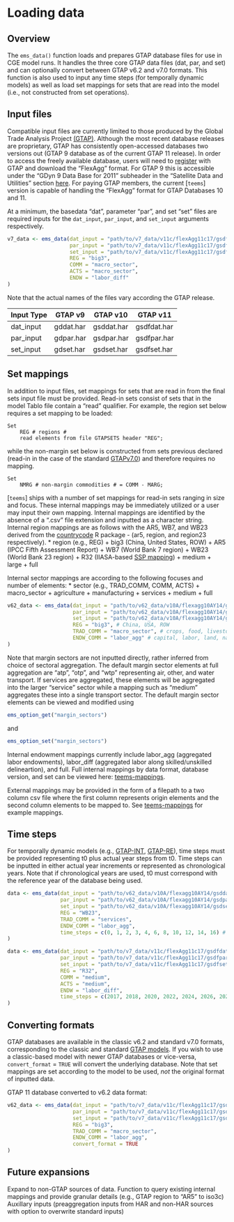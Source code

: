 # Loading data

## Overview

The `ems_data()` function loads and prepares GTAP database files for use in CGE model runs. It handles the three core GTAP data files (dat, par, and set) and can optionally convert between GTAP v6.2 and v7.0 formats. This function is also used to input any time steps (for temporally dynamic models) as well as load set mappings for sets that are read into the model (i.e., not constructed from set operations).

## Input files
Compatible input files are currently limited to those produced by the Global Trade Analysis Project [(GTAP)](https://www.gtap.agecon.purdue.edu/). Although the most recent database releases are proprietary, GTAP has consistently open-accessed databases two versions out (GTAP 9 database as of the current GTAP 11 release). In order to access the freely available database, users will need to [register](https://www.gtap.agecon.purdue.edu/access_member/profile/profile_addnew.aspx) with GTAP and download the "FlexAgg" format. For GTAP 9 this is accessible under the "GDyn 9 Data Base for 2011" subheader in the "Satellite Data and Utilities" section [here](https://www.gtap.agecon.purdue.edu/databases/archives.asp). For paying GTAP members, the current [`teems`] version is capable of handling the "FlexAgg" format for GTAP Databases 10 and 11.

At a minimum, the basedata "dat", parameter "par", and set "set" files are required inputs for the `dat_input`, `par_input`, and `set_input` arguments respectively. 
```r
v7_data <- ems_data(dat_input = "path/to/v7_data/v11c/flexAgg11c17/gsdfdat.har", # basedata coefficients
                    par_input = "path/to/v7_data/v11c/flexAgg11c17/gsdfpar.har", # parameter coefficients
                    set_input = "path/to/v7_data/v11c/flexAgg11c17/gsdfset.har", # set elements
                    REG = "big3",
                    COMM = "macro_sector",
                    ACTS = "macro_sector",
                    ENDW = "labor_diff"
)
```
Note that the actual names of the files vary according the GTAP release.

| Input Type | GTAP v9 | GTAP v10 | GTAP v11 |
|------------|---------|----------|----------|
| dat_input  | gddat.har | gsddat.har | gsdfdat.har |
| par_input  | gdpar.har | gsdpar.har | gsdfpar.har |
| set_input  | gdset.har | gsdset.har | gsdfset.har |


## Set mappings
In addition to input files, set mappings for sets that are read in from the final sets input file must be provided. Read-in sets consist of sets that in the model Tablo file contain a "read" qualifier. For example, the region set below requires a set mapping to be loaded:
```
Set
    REG # regions #
    read elements from file GTAPSETS header "REG";  
```
while the non-margin set below is constructed from sets previous declared (read-in in the case of the standard [GTAPv7.0](https://github.com/teemsphere/teems-models/blob/main/GTAPv7.0/GTAPv7.0.tab)) and therefore requires no mapping.
```
Set
    NMRG # non-margin commodities # = COMM - MARG;  
```

[`teems`] ships with a number of set mappings for read-in sets ranging in size and focus. These internal mappings may be immediately utilized or a user may input their own mapping. Internal mappings are identified by the absence of a ".csv" file extension and inputted as a character string. Internal region mappings are as follows with the AR5, WB7, and WB23 derived from the [countrycode](https://vincentarelbundock.github.io/countrycode/#/man/codelist) R package - (ar5, region, and region23 respectively).
* region (e.g., REG)
  + big3 (China, United States, ROW)
  + AR5 (IPCC Fifth Assessment Report)
  + WB7 (World Bank 7 region)
  + WB23 (World Bank 23 region)
  + R32 (IIASA-based [SSP mapping](https://tntcat.iiasa.ac.at/SspDb/dsd?Action=htmlpage&page=10))
  + medium
  + large
  + full

Internal sector mappings are according to the following focuses and number of elements:
* sector (e.g., TRAD_COMM, COMM, ACTS)
  + macro_sector
  + agriculture
  + manufacturing
  + services
  + medium
  + full

```r
v62_data <- ems_data(dat_input = "path/to/v62_data/v10A/flexagg10AY14/gsddat.har",
                     par_input = "path/to/v62_data/v10A/flexagg10AY14/gsdpar.har",
                     set_input = "path/to/v62_data/v10A/flexagg10AY14/gsdset.har",
                     REG = "big3", # China, USA, ROW
                     TRAD_COMM = "macro_sector", # crops, food, livestock, mnfcs, svces
                     ENDW_COMM = "labor_agg" # capital, labor, land, natlres
)
```

Note that margin sectors are not inputted directly, rather inferred from choice of sectoral aggregation. The default margin sector elements at full aggregation are "atp", "otp", and "wtp" representing air, other, and water transport. If services are aggregated, these elements will be aggregated into the larger "service" sector while a mapping such as "medium" aggregates these into a single transport sector. The default margin sector elements can be viewed and modified using 
```r
ems_option_get("margin_sectors")
```
and 
```r
ems_option_set("margin_sectors")
```

Internal endowment mappings currently include labor_agg (aggregated labor endowments), labor_diff (aggregated labor along skilled/unskilled delineartion), and full. Full internal mappings by data format, database version, and set can be viewed here: [teems-mappings](https://github.com/teemsphere/teems-mappings).

External mappings may be provided in the form of a filepath to a two column csv file where the first column represents origin elements and the second column elements to be mapped to. See [teems-mappings](https://github.com/teemsphere/teems-mappings) for example mappings.


<!-- ## Auxilliary inputs -->

## Time steps
For temporally dynamic models (e.g., [GTAP-INT](https://github.com/teemsphere/teems-models/tree/main/GTAP-INTv1), [GTAP-RE](https://github.com/teemsphere/teems-models/tree/main/GTAP-REv1)), time steps must be provided representing t0 plus actual year steps from t0. Time steps can be inputted in either actual year increments or represented as chronological years. Note that if chronological years are used, t0 must correspond with the reference year of the database being used.

```r
data <- ems_data(dat_input = "path/to/v62_data/v10A/flexagg10AY14/gsddat.har",
                 par_input = "path/to/v62_data/v10A/flexagg10AY14/gsdpar.har",
                 set_input = "path/to/v62_data/v10A/flexagg10AY14/gsdset.har",
                 REG = "WB23",
                 TRAD_COMM = "services",
                 ENDW_COMM = "labor_agg",
                 time_steps = c(0, 1, 2, 3, 4, 6, 8, 10, 12, 14, 16) # explicit time steps (equivalent to c(2014, 2015, 2016, 2017, 2018, 2020, 2022, 2024, 2026, 2028, 2030))
)
```

```r
data <- ems_data(dat_input = "path/to/v7_data/v11c/flexAgg11c17/gsdfdat.har",
                 par_input = "path/to/v7_data/v11c/flexAgg11c17/gsdfpar.har",
                 set_input = "path/to/v7_data/v11c/flexAgg11c17/gsdfset.har",
                 REG = "R32",
                 COMM = "medium",
                 ACTS = "medium",
                 ENDW = "labor_diff",
                 time_steps = c(2017, 2018, 2020, 2022, 2024, 2026, 2028, 2030) # chronological time steps (note reference year of input data)
) 
```
## Converting formats
GTAP databases are available in the classic v6.2 and standard v7.0 formats, corresponding to the classic and standard [GTAP models
](https://www.gtap.agecon.purdue.edu/models/current.asp). If you wish to use a classic-based model with newer GTAP databases or vice-versa, `convert_format` = `TRUE` will convert the underlying database. Note that set mappings are set according to the model to be used, *not* the original format of inputted data.

GTAP 11 database converted to v6.2 data format:
```r
v62_data <- ems_data(dat_input = "path/to/v7_data/v11c/flexAgg11c17/gsdfdat.har",
                     par_input = "path/to/v7_data/v11c/flexAgg11c17/gsdfpar.har",
                     set_input = "path/to/v7_data/v11c/flexAgg11c17/gsdfset.har",
                     REG = "big3",
                     TRAD_COMM = "macro_sector",
                     ENDW_COMM = "labor_agg",
                     convert_format = TRUE
)
```

## Future expansions
Expand to non-GTAP sources of data.
Function to query existing internal mappings and provide granular details (e.g., GTAP region to "AR5" to iso3c)
Auxillary inputs (preaggregation inputs from HAR and non-HAR sources with option to overwrite standard inputs)
